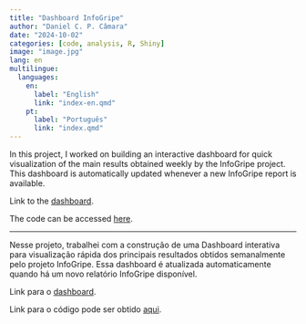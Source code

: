 ```yaml
---
title: "Dashboard InfoGripe"
author: "Daniel C. P. Câmara"
date: "2024-10-02"
categories: [code, analysis, R, Shiny]
image: "image.jpg"
lang: en
multilingue:
  languages: 
    en: 
      label: "English"
      link: "index-en.qmd"
    pt: 
      label: "Português"
      link: "index.qmd"
---
```



In this project, I worked on building an interactive dashboard for quick visualization of the main results obtained weekly by the InfoGripe project. This dashboard is automatically updated whenever a new InfoGripe report is available.

Link to the [dashboard](https://danielcamara.shinyapps.io/dashboard_infogripe_-_online/){target="_blank"}.

The code can be accessed [here](https://github.com/dcpcamara/Dashboard-InfoGripe---Online){target="_blank"}.

------------------------------------------------------------------------

Nesse projeto, trabalhei com a construção de uma Dashboard interativa para visualização rápida dos principais resultados obtidos semanalmente pelo projeto InfoGripe. Essa dashboard é atualizada automaticamente quando há um novo relatório InfoGripe disponível.

Link para o [dashboard](https://danielcamara.shinyapps.io/dashboard_infogripe_-_online/){target="_blank"}.

Link para o código pode ser obtido [aqui](https://github.com/dcpcamara/Dashboard-InfoGripe---Online){target="_blank"}.

